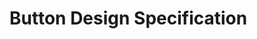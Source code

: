 
<Meta title="Components/Button/Design" />

# Button Design Specification

<Figma
  url="https://www.figma.com/file/iWvG1cSD2xzbGS2KAB1DgV/Connect-UI-Guides-%26-Specs?type=design&node-id=1-4009&mode=design&t=5CPLKuHbPQnKMEJh-0"
  height="1000%"
/>
<ArgsTable of={Figma} />
